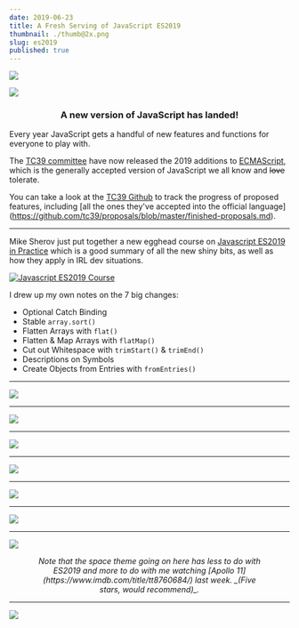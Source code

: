 ```yaml
---
date: 2019-06-23
title: A Fresh Serving of JavaScript ES2019
thumbnail: ./thumb@2x.png
slug: es2019
published: true
---
```



<SketchesContainer>

<div style={{ padding: '0 60px' }}>

![](./es2019-sketchnotes-Title.png)

</div>

![](./es2019-sketchnotes-Intro.png)

<h3 style="text-align: center;"> A new version of JavaScript has landed! </h3>

Every year JavaScript gets a handful of new features and functions for everyone to play with.

The [TC39 committee](https://tc39.es/) have now released the 2019 additions to [ECMAScript](https://www.ecma-international.org/memento/tc39.htm), which is the generally accepted version of JavaScript we all know and ~~love~~ tolerate.

You can take a look at the [TC39 Github](https://github.com/tc39) to track the progress of proposed features, including [all the ones they've accepted into the official language] (https://github.com/tc39/proposals/blob/master/finished-proposals.md).

<hr />

Mike Sherov just put together a new egghead course on [Javascript ES2019 in Practice](https://egghead.io/courses/javascript-es2019-in-practice) which is a good summary of all the new shiny bits, as well as how they apply in IRL dev situations.

<a href="https://egghead.io/courses/javascript-es2019-in-practice" target="_blank">

![Javascript ES2019 Course](./javascript-es2019-in-practice.png)

</a>

I drew up my own notes on the 7 big changes:

* Optional Catch Binding
* Stable `array.sort()`
* Flatten Arrays with `flat()`
* Flatten & Map Arrays with `flatMap()`
* Cut out Whitespace with `trimStart()` & `trimEnd()`
* Descriptions on Symbols
* Create Objects from Entries with `fromEntries()`

<hr />


![](./es2019-sketchnotes-1-Optional.png)

<hr />

![](./es2019-sketchnotes-2-Stable.png)

<hr />

![](./es2019-sketchnotes-3-Flatten.png)

<hr />

![](./es2019-sketchnotes-4-FlatMap.png)

<hr />

![](./es2019-sketchnotes-5-Trim.png)

<hr />

![](./es2019-sketchnotes-6-Symbol.png)

<hr />

![](./es2019-sketchnotes-7-ObjectEntries.png)


<h6 style="width: 80%; text-align: center; margin: 0 auto;">Note that the space theme going on here has less to do with ES2019 and more to do with me watching [Apollo 11](https://www.imdb.com/title/tt8760684/) last week.  
     _(Five stars, would recommend)_.</h6>

---

<FullSketchnote coursename="Javascript ES2019 in Practice" courselink="https://egghead.io/courses/javascript-es2019-in-practice">

![](./es2019_sketchnotes--mini.png)

</FullSketchnote>

</SketchesContainer>